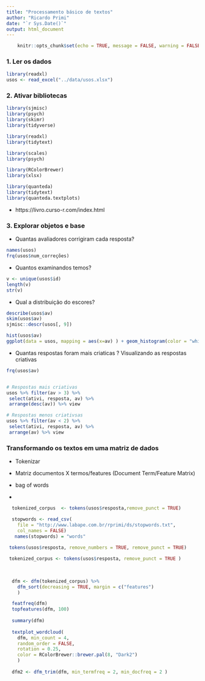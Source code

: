 ```yaml
---
title: "Processamento básico de textos"
author: "Ricardo Primi"
date: "`r Sys.Date()`"
output: html_document
---
```



```r
    knitr::opts_chunk$set(echo = TRUE, message = FALSE, warning = FALSE)

```



### 1. Ler os dados
```r
library(readxl)
usos <- read_excel("../data/usos.xlsx")

```

### 2. Ativar bibliotecas
```r
library(sjmisc)
library(psych)
library(skimr)
library(tidyverse)

library(readxl)
library(tidytext)

library(scales)
library(psych)

library(RColorBrewer)  
library(xlsx)

library(quanteda)
library(tidytext)
library(quanteda.textplots)

```

- https://livro.curso-r.com/index.html

### 3. Explorar objetos e base
- Quantas avaliadores corrigiram cada resposta? 
```r
names(usos)
frq(usos$num_correções)
```

- Quantos examinandos temos?
```r
v <- unique(usos$id) 
length(v)
str(v)
```

- Qual a distribuição do escores?
```r
describe(usos$av)
skim(usos$av)
sjmisc::descr(usos[, 9])

hist(usos$av)
ggplot(data = usos, mapping = aes(x=av) ) + geom_histogram(color = "white", binwidth = .5)
```


- Quantas respostas foram mais criaticas ? Visualizando as respostas criativas
```r

frq(usos$av)


# Respostas mais criativas 
usos %>% filter(av > 3) %>% 
 select(ativi, resposta, av) %>% 
 arrange(desc(av)) %>% view

# Respostas menos criativsas 
usos %>% filter(av < 2) %>% 
 select(ativi, resposta, av) %>% 
 arrange(av) %>% view

```

### Transformando os textos em uma matriz de dados 

- Tokenizar 
- Matriz documentos X termos/features (Document Term/Feature Matrix)
- bag of words


- 
```r
 
  tokenized_corpus  <- tokens(usos$resposta,remove_punct = TRUE)

  stopwords <- read_csv(
    file = "http://www.labape.com.br/rprimi/ds/stopwords.txt", 
    col_names = FALSE)
   names(stopwords) = "words"
 
 tokens(usos$resposta, remove_numbers = TRUE, remove_punct = TRUE) 

 tokenized_corpus <- tokens(usos$resposta, remove_punct = TRUE )
 

  
  dfm <- dfm(tokenized_corpus) %>%
    dfm_sort(decreasing = TRUE, margin = c("features")
    )

  featfreq(dfm)
  topfeatures(dfm, 100) 
  
  summary(dfm)
  
  textplot_wordcloud(
    dfm, min_count = 4, 
    random_order = FALSE, 
    rotation = 0.25,
    color = RColorBrewer::brewer.pal(8, "Dark2")
    )  
  
  dfm2 <- dfm_trim(dfm, min_termfreq = 2, min_docfreq = 2 ) 
  
  
```


